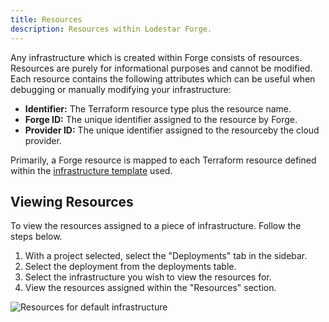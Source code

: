 ```yaml
---
title: Resources
description: Resources within Lodestar Forge.
---
```


Any infrastructure which is created within Forge consists of resources. Resources are purely for informational purposes and cannot be modified. Each resource contains the following attributes which can be useful when debugging or manually modifying your infrastructure:

* **Identifier:** The Terraform resource type plus the resource name.
* **Forge ID:** The unique identifier assigned to the resource by Forge.
* **Provider ID:** The unique identifier assigned to the resourceby the cloud provider.

Primarily, a Forge resource is mapped to each Terraform resource defined within the [infrastructure template](/docs/files-and-templates/infrastructure-templates) used.

## Viewing Resources
To view the resources assigned to a piece of infrastructure. Follow the steps below.
1. With a project selected, select the "Deployments" tab in the sidebar.
2. Select the deployment from the deployments table.
3. Select the infrastructure you wish to view the resources for.
4. View the resources assigned within the "Resources" section.

![Resources for default infrastructure](/images/resources-table.png)
